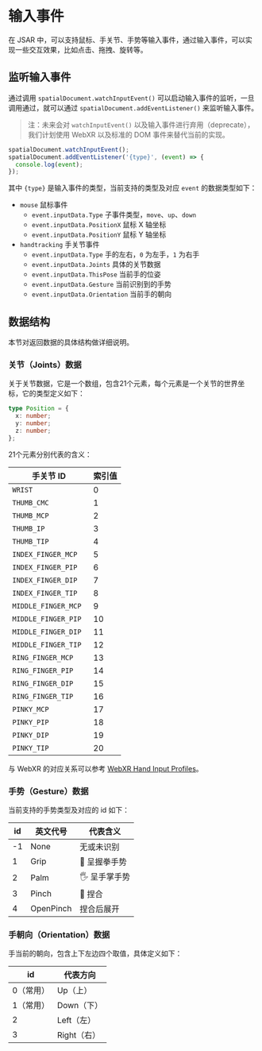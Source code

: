 # 输入事件

在 JSAR 中，可以支持鼠标、手关节、手势等输入事件，通过输入事件，可以实现一些交互效果，比如点击、拖拽、旋转等。

## 监听输入事件

通过调用 `spatialDocument.watchInputEvent()` 可以启动输入事件的监听，一旦调用通过，就可以通过 `spatialDocument.addEventListener()` 来监听输入事件。

> 注：未来会对 `watchInputEvent()` 以及输入事件进行弃用（deprecate），我们计划使用 WebXR 以及标准的 DOM 事件来替代当前的实现。

```typescript
spatialDocument.watchInputEvent();
spatialDocument.addEventListener('{type}', (event) => {
  console.log(event);
});
```

其中 `{type}` 是输入事件的类型，当前支持的类型及对应 `event` 的数据类型如下：

- `mouse` 鼠标事件
  - `event.inputData.Type` 子事件类型，`move`、`up`、`down`
  - `event.inputData.PositionX` 鼠标 X 轴坐标
  - `event.inputData.PositionY` 鼠标 Y 轴坐标
- `handtracking` 手关节事件
  - `event.inputData.Type` 手的左右，`0` 为左手，`1` 为右手
  - `event.inputData.Joints` 具体的关节数据
  - `event.inputData.ThisPose` 当前手的位姿
  - `event.inputData.Gesture` 当前识别到的手势
  - `event.inputData.Orientation` 当前手的朝向

## 数据结构

本节对返回数据的具体结构做详细说明。

### 关节（Joints）数据

关于关节数据，它是一个数组，包含21个元素，每个元素是一个关节的世界坐标，它的类型定义如下：

```typescript
type Position = {
  x: number;
  y: number;
  z: number;
};
```

21个元素分别代表的含义：

| 手关节 ID | 索引值 |
| --- | --- |
| `WRIST` | 0 |
| `THUMB_CMC` | 1 |
| `THUMB_MCP` | 2 |
| `THUMB_IP` | 3 |
| `THUMB_TIP` | 4 |
| `INDEX_FINGER_MCP` | 5 |
| `INDEX_FINGER_PIP` | 6 |
| `INDEX_FINGER_DIP` | 7 |
| `INDEX_FINGER_TIP` | 8 |
| `MIDDLE_FINGER_MCP` | 9 |
| `MIDDLE_FINGER_PIP ` | 10 |
| `MIDDLE_FINGER_DIP ` | 11 |
| `MIDDLE_FINGER_TIP ` | 12 |
| `RING_FINGER_MCP ` | 13 |
| `RING_FINGER_PIP ` | 14 |
| `RING_FINGER_DIP ` | 15 |
| `RING_FINGER_TIP ` | 16 |
| `PINKY_MCP ` | 17 |
| `PINKY_PIP ` | 18 |
| `PINKY_DIP ` | 19 |
| `PINKY_TIP ` | 20 |

与 WebXR 的对应关系可以参考 [WebXR Hand Input Profiles](https://immersive-web.github.io/webxr-hand-input/#hand-joints)。

### 手势（Gesture）数据

当前支持的手势类型及对应的 id 如下：

| id | 英文代号 | 代表含义 |
| --- | --- | --- |
| -1 | None       | 无或未识别 |
| 1  | Grip       | 👊 呈握拳手势 |
| 2  | Palm       | 🖐️ 呈手掌手势 |
| 3  | Pinch      | 🤌 捏合 |
| 4  | OpenPinch  | 捏合后展开 |

### 手朝向（Orientation）数据

手当前的朝向，包含上下左边四个取值，具体定义如下：

| id | 代表方向 |
| --- | --- |
| 0（常用） | Up（上）|
| 1（常用） | Down（下）|
| 2 | Left（左）|
| 3 | Right（右）|
